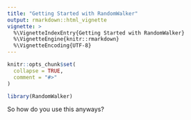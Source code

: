 ```yaml
---
title: "Getting Started with RandomWalker"
output: rmarkdown::html_vignette
vignette: >
  %\VignetteIndexEntry{Getting Started with RandomWalker}
  %\VignetteEngine{knitr::rmarkdown}
  %\VignetteEncoding{UTF-8}
---
```


```r
knitr::opts_chunk$set(
  collapse = TRUE,
  comment = "#>"
)
```

```r
library(RandomWalker)
```

So how do you use this anyways?
